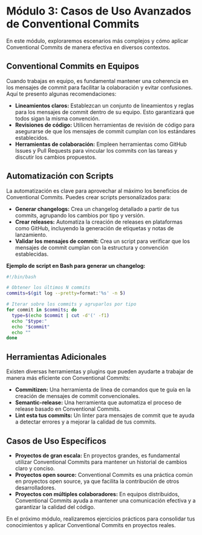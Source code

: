 # Módulo 3: Casos de Uso Avanzados de Conventional Commits

En este módulo, exploraremos escenarios más complejos y cómo aplicar Conventional Commits de manera efectiva en diversos contextos.

## Conventional Commits en Equipos

Cuando trabajas en equipo, es fundamental mantener una coherencia en los mensajes de commit para facilitar la colaboración y evitar confusiones. Aquí te presento algunas recomendaciones:

* **Lineamientos claros:** Establezcan un conjunto de lineamientos y reglas para los mensajes de commit dentro de su equipo. Esto garantizará que todos sigan la misma convención.
* **Revisiones de código:** Utilicen herramientas de revisión de código para asegurarse de que los mensajes de commit cumplan con los estándares establecidos.
* **Herramientas de colaboración:** Empleen herramientas como GitHub Issues y Pull Requests para vincular los commits con las tareas y discutir los cambios propuestos.

## Automatización con Scripts

La automatización es clave para aprovechar al máximo los beneficios de Conventional Commits. Puedes crear scripts personalizados para:

* **Generar changelogs:** Crea un changelog detallado a partir de tus commits, agrupando los cambios por tipo y versión.
* **Crear releases:** Automatiza la creación de releases en plataformas como GitHub, incluyendo la generación de etiquetas y notas de lanzamiento.
* **Validar los mensajes de commit:** Crea un script para verificar que los mensajes de commit cumplan con la estructura y convención establecidas.

**Ejemplo de script en Bash para generar un changelog:**

```bash
#!/bin/bash

# Obtener los últimos N commits
commits=$(git log --pretty=format:'%s' -n 5)

# Iterar sobre los commits y agruparlos por tipo
for commit in $commits; do
  type=$(echo $commit | cut -d'(' -f1)
  echo "$type:"
  echo "$commit"
  echo ""
done
```

## Herramientas Adicionales

Existen diversas herramientas y plugins que pueden ayudarte a trabajar de manera más eficiente con Conventional Commits:

* **Commitizen:** Una herramienta de línea de comandos que te guía en la creación de mensajes de commit convencionales.
* **Semantic-release:** Una herramienta que automatiza el proceso de release basado en Conventional Commits.
* **Lint esta tus commits:** Un linter para mensajes de commit que te ayuda a detectar errores y a mejorar la calidad de tus commits.

## Casos de Uso Específicos

* **Proyectos de gran escala:** En proyectos grandes, es fundamental utilizar Conventional Commits para mantener un historial de cambios claro y conciso.
* **Proyectos open source:** Conventional Commits es una práctica común en proyectos open source, ya que facilita la contribución de otros desarrolladores.
* **Proyectos con múltiples colaboradores:** En equipos distribuidos, Conventional Commits ayuda a mantener una comunicación efectiva y a garantizar la calidad del código.

En el próximo módulo, realizaremos ejercicios prácticos para consolidar tus conocimientos y aplicar Conventional Commits en proyectos reales.
